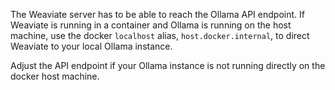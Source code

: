 The Weaviate server has to be able to reach the Ollama API endpoint. If Weaviate is running in a container and Ollama is running on the host machine, use the docker `localhost` alias, `host.docker.internal`, to direct Weaviate to your local Ollama instance.

Adjust the API endpoint if your Ollama instance is not running directly on the docker host machine.